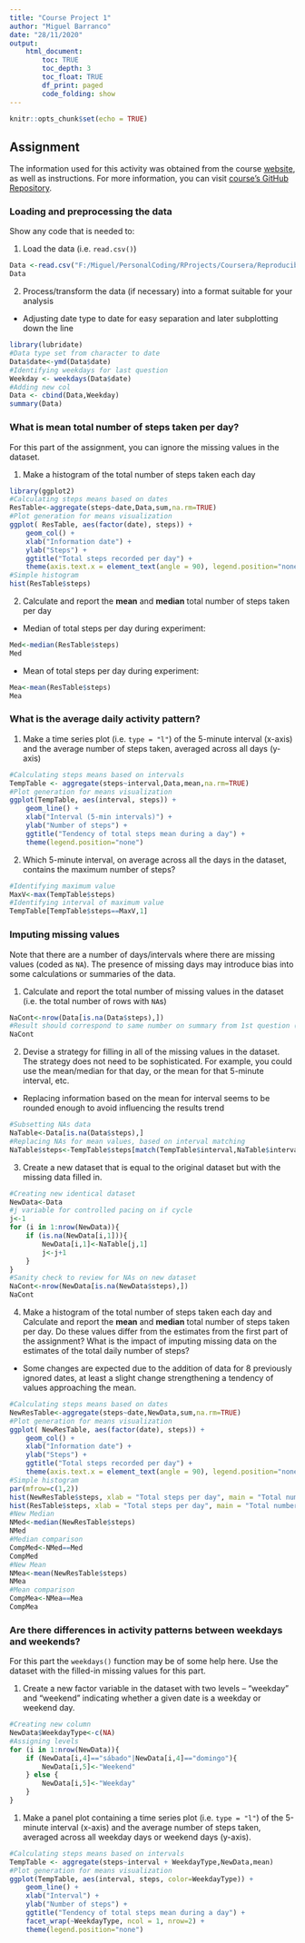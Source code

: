 ```yaml
---
title: "Course Project 1"
author: "Miguel Barranco"
date: "28/11/2020"
output: 
    html_document:
        toc: TRUE
        toc_depth: 3
        toc_float: TRUE
        df_print: paged
        code_folding: show
---
```


```r
knitr::opts_chunk$set(echo = TRUE)
```

## Assignment

The information used for this activity was obtained from the course [website](https://d396qusza40orc.cloudfront.net/repdata%2Fdata%2Factivity.zip), as well as instructions. For more information, you can visit [course's GitHub Repository](https://github.com/rdpeng/RepData_PeerAssessment1). 

### Loading and preprocessing the data

Show any code that is needed to:

1. Load the data (i.e. `read.csv()`)

```r
Data <-read.csv("F:/Miguel/PersonalCoding/RProjects/Coursera/Reproducible Research/RepData_PeerAssessment1/activity.csv")
Data
```

2. Process/transform the data (if necessary) into a format suitable for your analysis

- Adjusting date type to date for easy separation and later subplotting down the line

```r
library(lubridate)
#Data type set from character to date
Data$date<-ymd(Data$date)
#Identifying weekdays for last question
Weekday <- weekdays(Data$date)
#Adding new col
Data <- cbind(Data,Weekday)
summary(Data)
```

### What is mean total number of steps taken per day?

For this part of the assignment, you can ignore the missing values in
the dataset.

1. Make a histogram of the total number of steps taken each day

```r
library(ggplot2)
#Calculating steps means based on dates
ResTable<-aggregate(steps~date,Data,sum,na.rm=TRUE)
#Plot generation for means visualization
ggplot( ResTable, aes(factor(date), steps)) +
    geom_col() + 
    xlab("Information date") +
    ylab("Steps") +
    ggtitle("Total steps recorded per day") +
    theme(axis.text.x = element_text(angle = 90), legend.position="none")
#Simple histogram
hist(ResTable$steps)
```

2. Calculate and report the **mean** and **median** total number of steps taken per day

- Median of total steps per day during experiment:

```r
Med<-median(ResTable$steps)
Med
```

- Mean of total steps per day during experiment:

```r
Mea<-mean(ResTable$steps)
Mea
```

### What is the average daily activity pattern?

1. Make a time series plot (i.e. `type = "l"`) of the 5-minute interval (x-axis) and the average number of steps taken, averaged across all days (y-axis)

```r
#Calculating steps means based on intervals
TempTable <- aggregate(steps~interval,Data,mean,na.rm=TRUE)
#Plot generation for means visualization
ggplot(TempTable, aes(interval, steps)) +
    geom_line() + 
    xlab("Interval (5-min intervals)") +
    ylab("Number of steps") +
    ggtitle("Tendency of total steps mean during a day") +
    theme(legend.position="none")
```

2. Which 5-minute interval, on average across all the days in the dataset, contains the maximum number of steps?

```r
#Identifying maximum value
MaxV<-max(TempTable$steps)
#Identifying interval of maximum value
TempTable[TempTable$steps==MaxV,1]
```

### Imputing missing values

Note that there are a number of days/intervals where there are missing
values (coded as `NA`). The presence of missing days may introduce
bias into some calculations or summaries of the data.

1. Calculate and report the total number of missing values in the dataset (i.e. the total number of rows with `NA`s)

```r
NaCont<-nrow(Data[is.na(Data$steps),])
#Result should correspond to same number on summary from 1st question (2304)
NaCont
```

2. Devise a strategy for filling in all of the missing values in the dataset. The strategy does not need to be sophisticated. For example, you could use the mean/median for that day, or the mean for that 5-minute interval, etc.

- Replacing information based on the mean for interval seems to be rounded enough to avoid influencing the results trend

```r
#Subsetting NAs data
NaTable<-Data[is.na(Data$steps),]
#Replacing NAs for mean values, based on interval matching
NaTable$steps<-TempTable$steps[match(TempTable$interval,NaTable$interval)]
```

3. Create a new dataset that is equal to the original dataset but with the missing data filled in.

```r
#Creating new identical dataset
NewData<-Data
#j variable for controlled pacing on if cycle
j<-1
for (i in 1:nrow(NewData)){
    if (is.na(NewData[i,1])){
        NewData[i,1]<-NaTable[j,1]
        j<-j+1
    }
}
#Sanity check to review for NAs on new dataset
NaCont<-nrow(NewData[is.na(NewData$steps),])
NaCont
```

4. Make a histogram of the total number of steps taken each day and Calculate and report the **mean** and **median** total number of steps taken per day. Do these values differ from the estimates from the first part of the assignment? What is the impact of imputing missing data on the estimates of the total daily number of steps?

- Some changes are expected due to the addition of data for 8 previously ignored dates, at least a slight change strengthening a tendency of values approaching the mean. 

```r
#Calculating steps means based on dates
NewResTable<-aggregate(steps~date,NewData,sum,na.rm=TRUE)
#Plot generation for means visualization
ggplot( NewResTable, aes(factor(date), steps)) +
    geom_col() + 
    xlab("Information date") +
    ylab("Steps") +
    ggtitle("Total steps recorded per day") +
    theme(axis.text.x = element_text(angle = 90), legend.position="none")
#Simple histogram
par(mfrow=c(1,2))
hist(NewResTable$steps, xlab = "Total steps per day", main = "Total number of steps (NAs replaced)", ylim = c(0,35))
hist(ResTable$steps, xlab = "Total steps per day", main = "Total number of steps (NAs removed)", ylim = c(0,35))
#New Median
NMed<-median(NewResTable$steps)
NMed
#Median comparison
CompMed<-NMed==Med
CompMed
#New Mean
NMea<-mean(NewResTable$steps)
NMea
#Mean comparison
CompMea<-NMea==Mea
CompMea
```

### Are there differences in activity patterns between weekdays and weekends?

For this part the `weekdays()` function may be of some help here. Use
the dataset with the filled-in missing values for this part.

1. Create a new factor variable in the dataset with two levels -- "weekday" and "weekend" indicating whether a given date is a weekday or weekend day.

```r
#Creating new column
NewData$WeekdayType<-c(NA)
#Assigning levels
for (i in 1:nrow(NewData)){
    if (NewData[i,4]=="sábado"|NewData[i,4]=="domingo"){
        NewData[i,5]<-"Weekend"
    } else {
        NewData[i,5]<-"Weekday"
    }
}
```

1. Make a panel plot containing a time series plot (i.e. `type = "l"`) of the 5-minute interval (x-axis) and the average number of steps taken, averaged across all weekday days or weekend days (y-axis).

```r
#Calculating steps means based on intervals
TempTable <- aggregate(steps~interval + WeekdayType,NewData,mean)
#Plot generation for means visualization
ggplot(TempTable, aes(interval, steps, color=WeekdayType)) +
    geom_line() + 
    xlab("Interval") +
    ylab("Number of steps") +
    ggtitle("Tendency of total steps mean during a day") +
    facet_wrap(~WeekdayType, ncol = 1, nrow=2) +
    theme(legend.position="none")
```